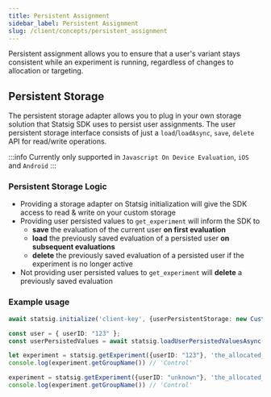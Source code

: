 ```yaml
---
title: Persistent Assignment
sidebar_label: Persistent Assignment
slug: /client/concepts/persistent_assignment
---
```


Persistent assignment allows you to ensure that a user's variant stays consistent while an experiment is running, regardless of changes to allocation or targeting.

## Persistent Storage

The persistent storage adapter allows you to plug in your own storage solution that Statsig SDK uses to persist user assignments.
The user persistent storage interface consists of just a `load`/`loadAsync`, `save`, `delete` API for read/write operations.

:::info
Currently only supported in `Javascript On Device Evaluation`, `iOS` and `Android`
:::

### Persistent Storage Logic
- Providing a storage adapter on Statsig initialization will give the SDK access to read & write on your custom storage
- Providing user persisted values to `get_experiment` will inform the SDK to
  - **save** the evaluation of the current user **on first evaluation**
  - **load** the previously saved evaluation of a persisted user **on subsequent evaluations**
  - **delete** the previously saved evaluation of a persisted user if the experiment is no longer active
- Not providing user persisted values to `get_experiment` will **delete** a previously saved evaluation

### Example usage

```typescript
await statsig.initialize('client-key', {userPersistentStorage: new CustomStorageAdapter()});

const user = { userID: "123" };
const userPersistedValues = await statsig.loadUserPersistedValuesAsync(user, 'userID');

let experiment = statsig.getExperiment({userID: "123"}, 'the_allocated_experiment', { userPersistedValues: userPersistedValues });
console.log(experiment.getGroupName()) // 'Control'

experiment = statsig.getExperiment({userID: "unknown"}, 'the_allocated_experiment', { userPersistedValues: userPersistedValues });
console.log(experiment.getGroupName()) // 'Control'
```
